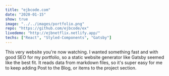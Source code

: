 ```yaml
---
title: "ejbcode.com"
date: "2020-01-15"
show: true
image: "../../images/portfolio.png"
repo: "https://github.com/ejbcode/ex"
livedemo: "http://ejbnetflix.netlify.app/"
techs: ["React", "Styled-Components", "Gatsby"]
---
```


This very website you're now watching.
I wanted something fast and with good SEO for my portfolio, so a static website generator
like Gatsby seemed like the best fit.
It reads data from markdown files, so it's super easy for me to keep adding Post to the Blog,
or items to the project section.
